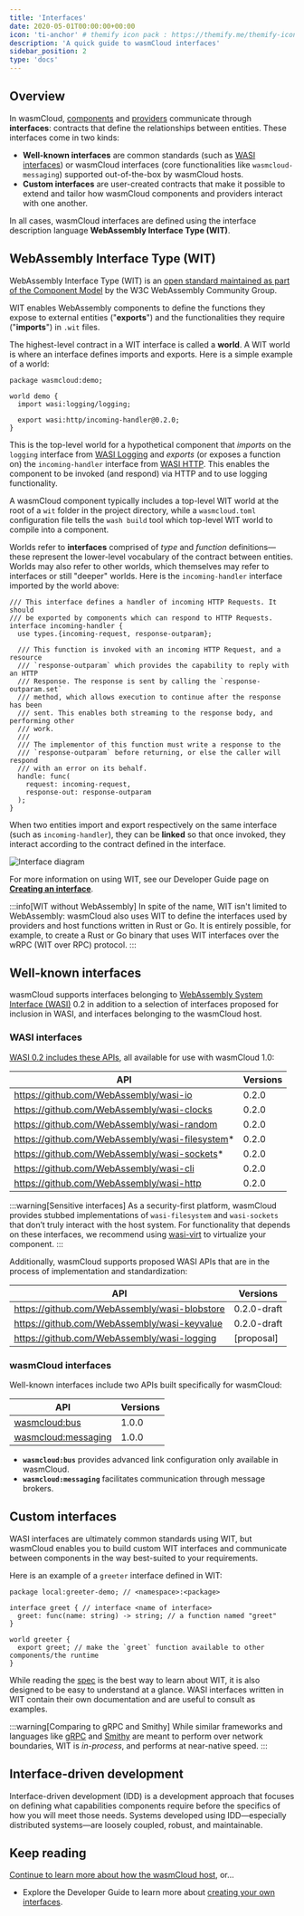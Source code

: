 ```yaml
---
title: 'Interfaces'
date: 2020-05-01T00:00:00+00:00
icon: 'ti-anchor' # themify icon pack : https://themify.me/themify-icons
description: 'A quick guide to wasmCloud interfaces'
sidebar_position: 2
type: 'docs'
---
```


## Overview

In wasmCloud, [components](/docs/concepts/components) and [providers](/docs/concepts/providers) communicate through **interfaces**: contracts that define the relationships between entities. These interfaces come in two kinds:

* **Well-known interfaces** are common standards (such as [WASI interfaces](#wasi-interfaces)) or wasmCloud interfaces (core functionalities like `wasmcloud-messaging`) supported out-of-the-box by wasmCloud hosts.
* **Custom interfaces** are user-created contracts that make it possible to extend and tailor how wasmCloud components and providers interact with one another.

In all cases, wasmCloud interfaces are defined using the interface description language **WebAssembly Interface Type (WIT)**.

## WebAssembly Interface Type (WIT)

WebAssembly Interface Type (WIT) is an [open standard maintained as part of the Component Model](https://github.com/WebAssembly/component-model/blob/main/design/mvp/WIT.md) by the W3C WebAssembly Community Group.  

WIT enables WebAssembly components to define the functions they expose to external entities ("**exports**") and the functionalities they require ("**imports**") in `.wit` files.

The highest-level contract in a WIT interface is called a **world**. A WIT world is where an interface defines imports and exports. Here is a simple example of a world:

```wit
package wasmcloud:demo;

world demo {
  import wasi:logging/logging; 

  export wasi:http/incoming-handler@0.2.0;
}

```
This is the top-level world for a hypothetical component that *imports* on the `logging` interface from [WASI Logging](https://github.com/WebAssembly/wasi-logging) and *exports* (or exposes a function on) the `incoming-handler` interface from [WASI HTTP](https://github.com/WebAssembly/wasi-http). This enables the component to be invoked (and respond) via HTTP and to use logging functionality. 

A wasmCloud component typically includes a top-level WIT world at the root of a `wit` folder in the project directory, while a `wasmcloud.toml` configuration file tells the `wash build` tool which top-level WIT world to compile into a component.

Worlds refer to **interfaces** comprised of *type* and *function* definitions&mdash;these represent the lower-level vocabulary of the contract between entities. Worlds may also refer to other worlds, which themselves may refer to interfaces or still "deeper" worlds. Here is the `incoming-handler` interface imported by the world above:

```wit
/// This interface defines a handler of incoming HTTP Requests. It should
/// be exported by components which can respond to HTTP Requests.
interface incoming-handler {
  use types.{incoming-request, response-outparam};

  /// This function is invoked with an incoming HTTP Request, and a resource
  /// `response-outparam` which provides the capability to reply with an HTTP
  /// Response. The response is sent by calling the `response-outparam.set`
  /// method, which allows execution to continue after the response has been
  /// sent. This enables both streaming to the response body, and performing other
  /// work.
  ///
  /// The implementor of this function must write a response to the
  /// `response-outparam` before returning, or else the caller will respond
  /// with an error on its behalf.
  handle: func(
    request: incoming-request,
    response-out: response-outparam
  );
}
```

When two entities import and export respectively on the same interface (such as `incoming-handler`), they can be **linked** so that once invoked, they interact according to the contract defined in the interface.  

![Interface diagram](../images/interface.png)

For more information on using WIT, see our Developer Guide page on [**Creating an interface**](/docs/developer/interfaces/creating-an-interface). 

:::info[WIT without WebAssembly]
In spite of the name, WIT isn't limited to WebAssembly: wasmCloud also uses WIT to define the interfaces used by providers and host functions written in Rust or Go. It is entirely possible, for example, to create a Rust or Go binary that uses WIT interfaces over the wRPC (WIT over RPC) protocol. 
:::

## Well-known interfaces

wasmCloud supports interfaces belonging to [WebAssembly System Interface (WASI)](https://wasi.dev/) 0.2 in addition to a selection of interfaces proposed for inclusion in WASI, and interfaces belonging to the wasmCloud host.

### WASI interfaces

[WASI 0.2 includes these APIs](https://github.com/WebAssembly/WASI/tree/main/preview2#wasi-preview-2-contents), all available for use with wasmCloud 1.0:

| API                                             | Versions |
| ----------------------------------------------- | -------- |
| https://github.com/WebAssembly/wasi-io          | 0.2.0    |
| https://github.com/WebAssembly/wasi-clocks      | 0.2.0    |
| https://github.com/WebAssembly/wasi-random      | 0.2.0    |
| https://github.com/WebAssembly/wasi-filesystem* | 0.2.0    |
| https://github.com/WebAssembly/wasi-sockets*    | 0.2.0    |
| https://github.com/WebAssembly/wasi-cli         | 0.2.0    |
| https://github.com/WebAssembly/wasi-http        | 0.2.0    |

:::warning[Sensitive interfaces]
As a security-first platform, wasmCloud provides stubbed implementations of `wasi-filesystem` and `wasi-sockets` that don’t truly interact with the host system. For functionality that depends on these interfaces, we recommend using [wasi-virt](https://github.com/bytecodealliance/wasi-virt) to virtualize your component.
:::

Additionally, wasmCloud supports proposed WASI APIs that are in the process of implementation and standardization:

| API                                           | Versions    |
| --------------------------------------------- | ----------- |
| https://github.com/WebAssembly/wasi-blobstore | 0.2.0-draft |
| https://github.com/WebAssembly/wasi-keyvalue  | 0.2.0-draft |
| https://github.com/WebAssembly/wasi-logging   | [proposal]  |

### wasmCloud interfaces

Well-known interfaces include two APIs built specifically for wasmCloud:

| API                                                                              | Versions    |
| -------------------------------------------------------------------------------- | ----------- |
| [wasmcloud:bus](https://github.com/wasmCloud/wasmCloud/blob/main/wit/bus.wit)    | 1.0.0       |
| [wasmcloud:messaging](https://github.com/wasmCloud/messaging)                    | 1.0.0       |

* **`wasmcloud:bus`** provides advanced link configuration only available in wasmCloud.
* **`wasmcloud:messaging`** facilitates communication through message brokers.

## Custom interfaces

WASI interfaces are ultimately common standards using WIT, but wasmCloud enables you to build custom WIT interfaces and communicate between components in the way best-suited to your requirements.

Here is an example of a `greeter` interface defined in WIT:

```wit
package local:greeter-demo; // <namespace>:<package>

interface greet { // interface <name of interface>
  greet: func(name: string) -> string; // a function named "greet"
}

world greeter {
  export greet; // make the `greet` function available to other components/the runtime
}
```

While reading the [spec][wit-spec] is the best way to learn about WIT, it is also designed to be easy to understand at a glance. WASI interfaces written in WIT contain their own documentation and are useful to consult as examples.

:::warning[Comparing to gRPC and Smithy]
While similar frameworks and languages like [gRPC][grpc] and [Smithy][smithy] are meant to perform over network boundaries, WIT is _in-process_, and performs at near-native speed.
:::

## Interface-driven development

Interface-driven development (IDD) is a development approach that focuses on defining what capabilities components require before the specifics of how you will meet those needs. Systems developed using IDD&mdash;especially distributed systems&mdash;are loosely coupled, robust, and maintainable.

## Keep reading

[Continue to learn more about how the wasmCloud host](/docs/concepts/hosts), or...

- Explore the Developer Guide to learn more about [creating your own interfaces](/docs/developer/interfaces/creating-an-interface).

[wit-spec]: https://github.com/WebAssembly/component-model/blob/main/design/mvp/WIT.md
[wiki-idl]: https://en.wikipedia.org/wiki/Interface_description_language
[smithy]: https://smithy.io
[grpc]: https://grpc.io/
